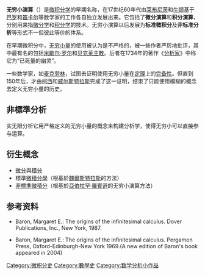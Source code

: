 {{multiple image
| footer    = [[艾萨克·牛顿|艾萨克·牛顿]]（左）和[[戈特弗里德·萊布尼茨|戈特弗里德·萊布尼茨]]（右），无穷小演算的发明者
| width1    = 184
| image1    = GodfreyKneller-IsaacNewton-1689.jpg
| alt1      = Isaac Newton
| width2    = 200
| image2    = Gottfried Wilhelm von Leibniz.jpg
| alt2      = Gottfried Wilhelm von Leibniz
}}

'''无穷小演算'''（{{lang-en|Infinitesimal calculus}}）是[[微积分学|微积分学]]的早期名称，在17世纪60年代由[[莱布尼茨|莱布尼茨]]和[[牛顿|牛顿]]基于[[巴罗|巴罗]]和[[笛卡尔|笛卡尔]]等数学家的工作各自独立发展出来。它包括了'''微分演算'''和'''积分演算'''，分别用来指[[微分学|微分学]]和[[积分学|积分学]]的技术。无穷小演算以后发展为'''标准微积分'''及'''非标准分析'''等形式不一但彼此等价的体系。

在早期微积分中，[[无穷小量|无穷小量]]的使用被认为是不严格的，被一些作者严厉地批评，其中最有名的包括[[米歇尔·罗尔|米歇尔·罗尔]]和[[乔治·贝克莱|贝克莱主教]]。后者在1734年的著作《[[分析家|分析家]]》中称它为“已死量的幽灵”。

一些数学家，如[[麦克劳林|麦克劳林]]，试图去证明使用无穷小量在[[定理|定理]]上的[[完备性|完备性]]。但直到150年后，才由[[柯西|柯西]]和[[威尔斯特拉斯|威尔斯特拉斯]]完成了这一证明，结束了只能使用模糊的概念去定义无穷小量的历史。

==非標準分析==
{{Main|非標準分析}}
实无限分析它用严格定义的无穷小量的概念来构建分析学，使得无穷小可以直接参与运算。

==衍生概念==
* [[微分|微分]]與[[積分|積分]]
* 標準[[微積分學|微積分學]]（根基於[[卡爾·魏爾斯特拉斯|魏爾斯特拉斯]]的方法）
* [[非標準微積分|非標準微積分]]（根基於[[亞伯拉罕·羅賓遜|亞伯拉罕·羅賓遜]]的无穷小演算方法）

==参考资料==

* Baron, Margaret E.: The origins of the infinitesimal calculus. Dover Publications, Inc., New York, 1987.

* Baron, Margaret E.: The origins of the infinitesimal calculus. Pergamon Press, Oxford-Edinburgh-New York 1969.(A new edition of Baron's book appeared in 2004)

[[Category:微积分史|Category:微积分史]]
[[Category:數學史|Category:數學史]]
[[Category:数学分析小作品|Category:数学分析小作品]]